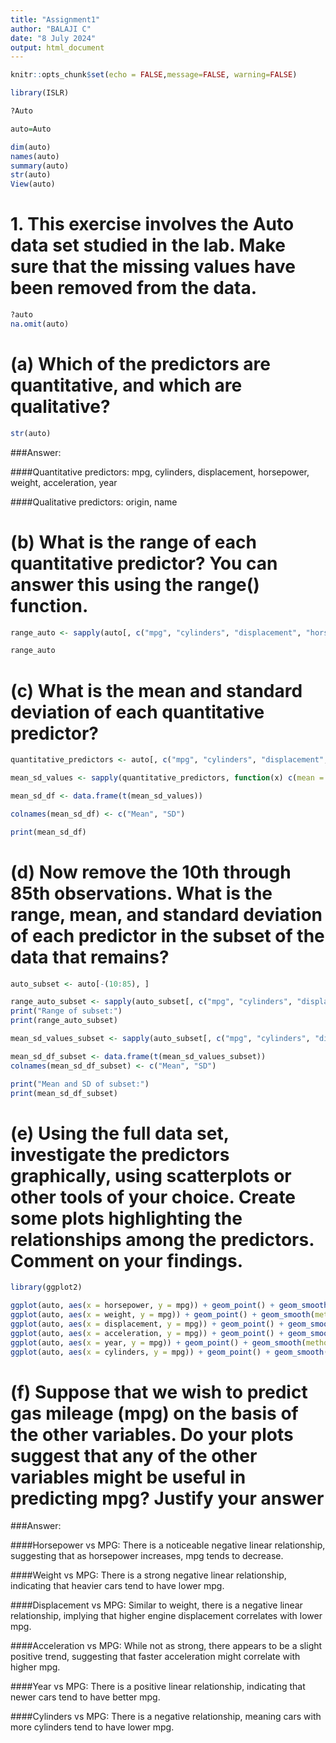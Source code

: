 ---
title: "Assignment1"
author: "BALAJI C"
date: "8 July 2024"
output: html_document
---

```{r setup, include=FALSE}
knitr::opts_chunk$set(echo = FALSE,message=FALSE, warning=FALSE)
```



```{r}
library(ISLR)
```
```{r}
?Auto
```
```{r}
auto=Auto
```
```{r}
dim(auto)
names(auto)
summary(auto)
str(auto)
View(auto)
```
# 1.	This exercise involves the Auto data set studied in the lab. Make sure that the missing values have been removed from the data.
```{r}
?auto
na.omit(auto)
```

# (a) Which of the predictors are quantitative, and which are qualitative?

```{r}
str(auto)
```

###Answer:

####Quantitative predictors: mpg, cylinders, displacement, horsepower, weight, acceleration, year

####Qualitative predictors: origin, name


# (b) What is the range of each quantitative predictor? You can answer this using the range() function. 

```{r}
range_auto <- sapply(auto[, c("mpg", "cylinders", "displacement", "horsepower", "weight", "acceleration", "year")], range)

range_auto

```


# (c) What is the mean and standard deviation of each quantitative predictor? 

```{r}

quantitative_predictors <- auto[, c("mpg", "cylinders", "displacement", "horsepower", "weight", "acceleration", "year")]

mean_sd_values <- sapply(quantitative_predictors, function(x) c(mean = mean(x, na.rm = TRUE), sd = sd(x, na.rm = TRUE)))

mean_sd_df <- data.frame(t(mean_sd_values))

colnames(mean_sd_df) <- c("Mean", "SD")

print(mean_sd_df)

```



# (d)	 Now remove the 10th through 85th observations. What is the range, mean, and standard deviation of each predictor in the subset of the data that remains? 

```{r}

auto_subset <- auto[-(10:85), ]

range_auto_subset <- sapply(auto_subset[, c("mpg", "cylinders", "displacement", "horsepower", "weight", "acceleration", "year")], range)
print("Range of subset:")
print(range_auto_subset)

mean_sd_values_subset <- sapply(auto_subset[, c("mpg", "cylinders", "displacement", "horsepower", "weight", "acceleration", "year")], function(x) c(mean = mean(x, na.rm = TRUE), sd = sd(x, na.rm = TRUE)))

mean_sd_df_subset <- data.frame(t(mean_sd_values_subset))
colnames(mean_sd_df_subset) <- c("Mean", "SD")

print("Mean and SD of subset:")
print(mean_sd_df_subset)
```

# (e)	Using the full data set, investigate the predictors graphically, using scatterplots or other tools of your choice. Create some plots highlighting the relationships among the predictors. Comment on your findings.

```{r}

library(ggplot2)
```
```{r}

ggplot(auto, aes(x = horsepower, y = mpg)) + geom_point() + geom_smooth(method = "lm", se = FALSE) + ggtitle("MPG vs Horsepower")
ggplot(auto, aes(x = weight, y = mpg)) + geom_point() + geom_smooth(method = "lm", se = FALSE) + ggtitle("MPG vs Weight")
ggplot(auto, aes(x = displacement, y = mpg)) + geom_point() + geom_smooth(method = "lm", se = FALSE) + ggtitle("MPG vs Displacement")
ggplot(auto, aes(x = acceleration, y = mpg)) + geom_point() + geom_smooth(method = "lm", se = FALSE) + ggtitle("MPG vs Acceleration")
ggplot(auto, aes(x = year, y = mpg)) + geom_point() + geom_smooth(method = "lm", se = FALSE) + ggtitle("MPG vs Year")
ggplot(auto, aes(x = cylinders, y = mpg)) + geom_point() + geom_smooth(method = "lm", se = FALSE) + ggtitle("MPG vs Cylinders")

```


# (f) Suppose that we wish to predict gas mileage (mpg) on the basis of the other variables. Do your plots suggest that any of the other variables might be useful in predicting mpg? Justify your answer

###Answer:


####Horsepower vs MPG: There is a noticeable negative linear relationship, suggesting that as horsepower increases, mpg tends to decrease.

####Weight vs MPG: There is a strong negative linear relationship, indicating that heavier cars tend to have lower mpg.

####Displacement vs MPG: Similar to weight, there is a negative linear relationship, implying that higher engine displacement correlates with lower mpg.

####Acceleration vs MPG: While not as strong, there appears to be a slight positive trend, suggesting that faster acceleration might correlate with higher mpg.

####Year vs MPG: There is a positive linear relationship, indicating that newer cars tend to have better mpg.

####Cylinders vs MPG: There is a negative relationship, meaning cars with more cylinders tend to have lower mpg.



